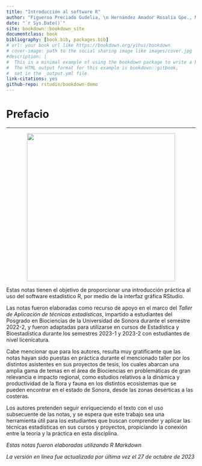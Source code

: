 ```yaml
---
title: "Introducción al software R"
author: "Figueroa Preciado Gudelia, \n Hernández Amador Rosalía Gpe., Montoya Laos José"
date: "`r Sys.Date()`"
site: bookdown::bookdown_site
documentclass: book
bibliography: [book.bib, packages.bib]
# url: your book url like https://bookdown.org/yihui/bookdown
# cover-image: path to the social sharing image like images/cover.jpg
#description: |
#  This is a minimal example of using the bookdown package to write a book.
#  The HTML output format for this example is bookdown::gitbook,
#  set in the _output.yml file.
link-citations: yes
github-repo: rstudio/bookdown-demo
---
```


# Prefacio {.unnumbered}

------------------------------------------------------------------------

![](portada.png){style="display: block; margin: 0 auto" width="394"}

Estas notas tienen el objetivo de proporcionar una introducción práctica al uso del software estadístico R, por medio de la interfaz gráfica RStudio.

Las notas fueron elaboradas como recurso de apoyo en el marco del *Taller de Aplicación de técnicas estadísticas*, impartido a estudiantes del Posgrado en Biociencias de la Universidad de Sonora durante el semestre 2022-2, y fueron adaptadas para utilizarse en cursos de Estadística y Bioestadística durante los semestres 2023-1 y 2023-2 con estudiantes de nivel licenicatura.

Cabe mencionar que para los autores, resulta muy gratificante que las notas hayan sido puestas en práctica durante el mencionado taller por los distintos asistentes en sus proyectos de tesis, los cuales abarcan una amplia gama de temas en el área de Biociencias en problemáticas de gran relevancia e impacto regional, como estudios relativos a la dinámica y productividad de la flora y fauna en los distintos ecosistemas que se pueden encontrar en el estado de Sonora, desde las zonas desérticas a las costeras.

<!-- -   Análisis de los hongos micorrízicos arbusculares en una comunidad de plantas del desierto sonorense.
-   Estudio del efecto de los hongos micorrícicos arbusculares en el establecimiento de plantas en un depósito de jal minero de Sonora, México.
-   Desordenes fisiológicos en huertas de nogal pecanero en la costa de Hermosillo, Sonora, México.
-   Biocompósito de nuez pecana para el desarrollo de un biofiltro inoculado con un consorcio de bacterias para la remoción de metales de agua contaminada.
-   Estudio de las diferencias genéticas y composición fitoquímica de frutos de pitaya dulce.
-   Percepción remota para la evaluación de las prácticas de reforestación en zonas áridas-semiáridas de Sonora.
-   Dinámica regional de fenología de superficie y productividad de dos ecosistemas secos.
-   Caracterización metagenómica de virus marinos en granja de cultivo de camarón en el Golfo de California.
-->

Los autores pretenden seguir enriqueciendo el texto con el uso subsecuente de las notas, y se espera que este trabajo sea una herramienta útil para los estudiantes que buscan comprender y aplicar las técnicas estadísticas en sus cursos y proyectos, propiciando la conexión entre la teoría y la práctica en esta disciplina.

*Estas notas fueron elaboradas utilizando R Markdown*

*La versión en línea fue actualizada por última vez el 27 de octubre de 2023*

